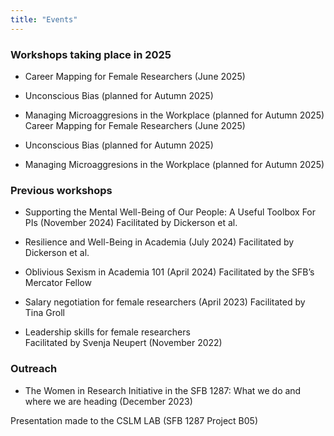 ```yaml
---
title: "Events"
---
```

### Workshops taking place in 2025

- Career Mapping for Female Researchers (June 2025)

- Unconscious Bias (planned for Autumn 2025)

- Managing Microaggresions in the Workplace (planned for Autumn 2025)
Career Mapping for Female Researchers (June 2025)

- Unconscious Bias (planned for Autumn 2025)

- Managing Microaggresions in the Workplace (planned for Autumn 2025)

 
### Previous workshops 

- Supporting the Mental Well-Being of Our People: A Useful Toolbox For PIs (November 2024)
Facilitated by Dickerson et al.

- Resilience and Well-Being in Academia (July 2024)
Facilitated by Dickerson et al.

- Oblivious Sexism in Academia 101 (April 2024)
Facilitated by the SFB's Mercator Fellow

- Salary negotiation for female researchers (April 2023)
Facilitated by Tina Groll

- Leadership skills for female researchers   
Facilitated by Svenja Neupert (November 2022)

### Outreach

- The Women in Research Initiative in the SFB 1287: What we do and where we are heading (December 2023)

Presentation made to the CSLM LAB (SFB 1287 Project B05)
